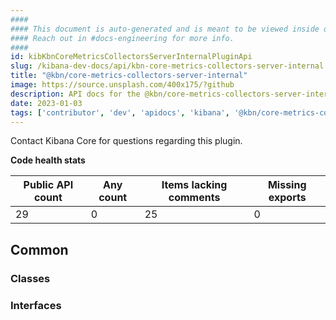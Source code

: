 ```yaml
---
####
#### This document is auto-generated and is meant to be viewed inside our experimental, new docs system.
#### Reach out in #docs-engineering for more info.
####
id: kibKbnCoreMetricsCollectorsServerInternalPluginApi
slug: /kibana-dev-docs/api/kbn-core-metrics-collectors-server-internal
title: "@kbn/core-metrics-collectors-server-internal"
image: https://source.unsplash.com/400x175/?github
description: API docs for the @kbn/core-metrics-collectors-server-internal plugin
date: 2023-01-03
tags: ['contributor', 'dev', 'apidocs', 'kibana', '@kbn/core-metrics-collectors-server-internal']
---
```




Contact Kibana Core for questions regarding this plugin.

**Code health stats**

| Public API count  | Any count | Items lacking comments | Missing exports |
|-------------------|-----------|------------------------|-----------------|
| 29 | 0 | 25 | 0 |

## Common

### Classes
<DocDefinitionList data={kbnCoreMetricsCollectorsServerInternalObj.common.classes}/>

### Interfaces
<DocDefinitionList data={kbnCoreMetricsCollectorsServerInternalObj.common.interfaces}/>

